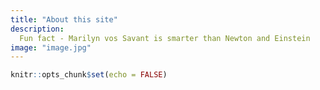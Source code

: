 ```yaml
---
title: "About this site"
description: 
  Fun fact - Marilyn vos Savant is smarter than Newton and Einstein
image: "image.jpg"
---
```


```r
knitr::opts_chunk$set(echo = FALSE)
```

